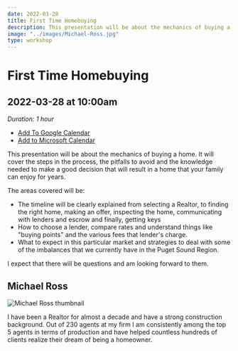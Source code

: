 ```yaml
---
date: 2022-03-28
title: First Time Homebuying
description: This presentation will be about the mechanics of buying a home. It will cover the steps in the process, the pitfalls to avoid and the knowledge needed to make a good decision that will result in a home that your family can enjoy for years.
image: "../images/Michael-Ross.jpg"
type: workshop
---
```


# First Time Homebuying

## 2022-03-28 at 10:00am

_Duration: 1 hour_

- [Add To Google Calendar](https://calendar.google.com/calendar/render?action=TEMPLATE&dates=20220328T170000Z%2F20220328T180000Z&details=In%20this%20session%2C%20we%27ll%20cover%20the%20mechanics%20of%20buying%20a%20home.%20It%20will%20cover%20the%20steps%20in%20the%20process%2C%20the%20pitfalls%20to%20avoid%2C%20and%20the%20knowledge%20needed%20to%20make%20a%20good%20decision%20that%20will%20result%20in%20a%20home%20that%20your%20family%20can%20enjoy%20for%20years.&location=http%3A%2F%2Flovelace-labs.adadev.org&text=Buying%20your%20First%20Home%20with%20Michael%20Ross)
- [Add to Microsoft Calendar](https://outlook.live.com/calendar/0/deeplink/compose?allday=false&body=In%20this%20session%2C%20we%27ll%20cover%20the%20mechanics%20of%20buying%20a%20home.%20It%20will%20cover%20the%20steps%20in%20the%20process%2C%20the%20pitfalls%20to%20avoid%2C%20and%20the%20knowledge%20needed%20to%20make%20a%20good%20decision%20that%20will%20result%20in%20a%20home%20that%20your%20family%20can%20enjoy%20for%20years.&enddt=2022-03-28T18%3A00%3A00%2B00%3A00&location=http%3A%2F%2Flovelace-labs.adadev.org&path=%2Fcalendar%2Faction%2Fcompose&rru=addevent&startdt=2022-03-28T17%3A00%3A00%2B00%3A00&subject=Buying%20your%20First%20Home%20with%20Michael%20Ross)

This presentation will be about the mechanics of buying a home. It will cover the steps in the process, the pitfalls to avoid and the knowledge needed to make a good decision that will result in a home that your family can enjoy for years.

The areas covered will be:

- The timeline will be clearly explained from selecting a Realtor, to finding the right home, making an offer, inspecting the home, communicating with lenders and escrow and finally, getting keys
- How to choose a lender, compare rates and understand things like "buying points" and the various fees that lender's charge.
- What to expect in this particular market and strategies to deal with some of the imbalances that we currently have in the Puget Sound Region.

I expect that there will be questions and am looking forward to them.

## Michael Ross

![Michael Ross thumbnail](../images/Michael-Ross.jpg)

I have been a Realtor for almost a decade and have a strong construction background. Out of 230 agents at my firm I am consistently among the top 5 agents in terms of production and have helped countless hundreds of clients realize their dream of being a homeowner.
